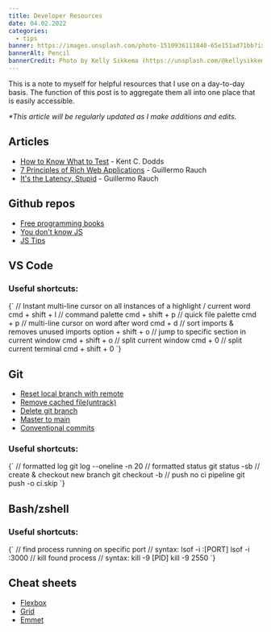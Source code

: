 ```yaml
---
title: Developer Resources
date: 04.02.2022
categories:
  - tips
banner: https://images.unsplash.com/photo-1510936111840-65e151ad71bb?ixlib=rb-1.2.1&ixid=MnwxMjA3fDB8MHxwaG90by1wYWdlfHx8fGVufDB8fHx8&auto=format&fit=crop&w=1780&q=80
bannerAlt: Pencil
bannerCredit: Photo by Kelly Sikkema (https://unsplash.com/@kellysikkema)
---
```


This is a note to myself for helpful resources that I use on a day-to-day basis.
The function of this post is to aggregate them all into one place that is easily accessible.

_\*This article will be regularly updated as I make additions and edits._

## Articles

- [How to Know What to Test](https://kentcdodds.com/blog/how-to-know-what-to-test) - Kent C. Dodds
- [7 Principles of Rich Web Applications](https://rauchg.com/2014/7-principles-of-rich-web-applications) - Guillermo Rauch
- [It's the Latency, Stupid](http://www.stuartcheshire.org/rants/latency.html) - Guillermo Rauch

## Github repos

- [Free programming books](https://github.com/EbookFoundation/free-programming-books)
- [You don't know JS](https://github.com/getify/You-Dont-Know-JS)
- [JS Tips](https://github.com/loverajoel/jstips)

## VS Code

### Useful shortcuts:

<SyntaxHighlighter language="javascript">
  {`
    // Instant multi-line cursor on all instances of a highlight / current word
    cmd + shift + l
    // command palette
    cmd + shift + p
    // quick file palette
    cmd + p
    // multi-line cursor on word after word
    cmd + d
    // sort imports & removes unused imports
    option + shift + o
    // jump to specific section in current window
    cmd + shift + o
    // split current window
    cmd + 0
    // split current terminal
    cmd + shift + 0
  `}
</SyntaxHighlighter>

## Git

- [Reset local branch with remote](https://stackoverflow.com/questions/1628088/reset-local-repository-branch-to-be-just-like-remote-repository-head)
- [Remove cached file(untrack)](https://stackoverflow.com/questions/1274057/how-can-i-make-git-forget-about-a-file-that-was-tracked-but-is-now-in-gitign)
- [Delete git branch](https://stackoverflow.com/questions/2003505/how-do-i-delete-a-git-branch-locally-and-remotely)
- [Master to main](https://stevenmortimer.com/5-steps-to-change-github-default-branch-from-master-to-main/)
- [Conventional commits](https://www.conventionalcommits.org/en/v1.0.0/)

### Useful shortcuts:

<SyntaxHighlighter language="javascript">
  {`
    // formatted log
    git log --oneline -n 20
    // formatted status
    git status -sb
    // create & checkout new branch
    git checkout -b
    // push no ci pipeline
    git push -o ci.skip
  `}
</SyntaxHighlighter>

## Bash/zshell

### Useful shortcuts:

<SyntaxHighlighter language="javascript">
  {`
    // find process running on specific port
    // syntax: lsof -i :[PORT]
    lsof -i :3000
    // kill found process
    // syntax: kill -9 [PID]
    kill -9 2550
  `}
</SyntaxHighlighter>

## Cheat sheets

- [Flexbox](https://flexbox.malven.co/)
- [Grid](https://grid.malven.co/)
- [Emmet](https://docs.emmet.io/cheat-sheet/)
